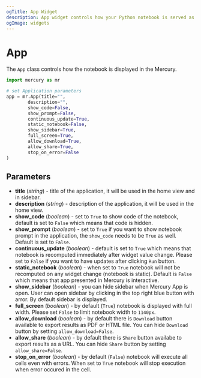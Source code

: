 ```yaml
---
ogTitle: App Widget 
description: App widget controls how your Python notebook is served as Web App
ogImage: widgets
---
```


# App

The `App` class controls how the notebook is displayed in the Mercury.


```python
import mercury as mr

# set Application parameters
app = mr.App(title="",
        description="",
        show_code=False,
        show_prompt=False,
        continuous_update=True,
        static_notebook=False,
        show_sidebar=True,
        full_screen=True,
        allow_download=True,
        allow_share=True,
        stop_on_error=False
)
```

## Parameters

- **title** (_string_) - title of the application, it will be used in the home view and in sidebar.
- **description** (_string_) - description of the application, it will be used in the home view.
- **show_code** (_boolean_) - set to `True` to show code of the notebook, default is set to `False` which means that code is hidden.
- **show_prompt** (_boolean_) - set to `True` if you want to show notebook prompt in the application, the `show_code` needs to be `True` as well. Default is set to `False`.
- **continuous_update** (_boolean_) - default is set to `True` which means that notebook is recomputed immediately after widget value change. Please set to `False` if you want to have updates after clicking `Run` button.
- **static_notebook** (_boolean_) - when set to `True` notebook will not be recomputed on any widget change (notebook is static). Default is `False` which means that app presented in Mercury is interactive.
- **show_sidebar** (_boolean_) - you can hide sidebar when Mercury App is open. User can open sidebar by clicking in the top right blue button with arror. By default sidebar is displayed.
- **full_screen** (_boolean_) - by default (`True`) notebook is displayed with full width. Please set `False` to limit notebook width to `1140px`.
- **allow_download** (_boolean_) - by default there is `Download` button available to export results as PDF or HTML file. You can hide `Download` button by setting `allow_download=False`.
- **allow_share** (_boolean_) - by default there is `Share` button availabe to export results as a URL. You can hide `Share` button by setting `allow_share=False`.
- **stop_on_error** (_boolean_) - by default (`False`) notebook will execute all cells even with errors. When set to `True` notebook will stop execution when error occured in the cell.

